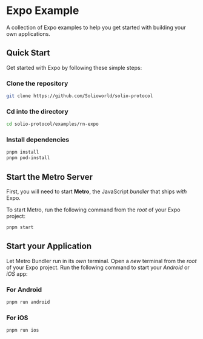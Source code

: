 
# Expo Example

A collection of Expo examples to help you get started with building your own applications.

## Quick Start

Get started with Expo by following these simple steps:

<Steps>

### Clone the repository

```sh copy
git clone https://github.com/Solioworld/solio-protocol
```

### Cd into the directory

```sh copy
cd solio-protocol/examples/rn-expo
```

### Install dependencies

```sh copy
pnpm install
pnpm pod-install
```

## Start the Metro Server

First, you will need to start **Metro**, the JavaScript _bundler_ that ships _with_ Expo.

To start Metro, run the following command from the _root_ of your Expo project:

```bash
pnpm start
```

## Start your Application

Let Metro Bundler run in its _own_ terminal. Open a _new_ terminal from the _root_ of your Expo project. Run the following command to start your _Android_ or _iOS_ app:

### For Android

```bash
pnpm run android
```

### For iOS

```bash
pnpm run ios
```

</Steps>
